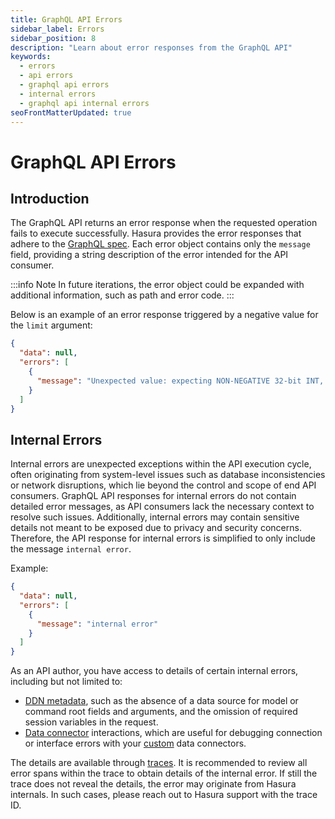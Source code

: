 ```yaml
---
title: GraphQL API Errors
sidebar_label: Errors
sidebar_position: 8
description: "Learn about error responses from the GraphQL API"
keywords:
  - errors
  - api errors
  - graphql api errors
  - internal errors
  - graphql api internal errors
seoFrontMatterUpdated: true
---
```


# GraphQL API Errors

## Introduction

The GraphQL API returns an error response when the requested operation fails to execute successfully. Hasura provides
the error responses that adhere to the [GraphQL spec](https://spec.graphql.org/October2021/#sec-Errors). Each error
object contains only the `message` field, providing a string description of the error intended for the API consumer.

:::info Note In future iterations, the error object could be expanded with additional information, such as path and
error code. :::

Below is an example of an error response triggered by a negative value for the `limit` argument:

```json
{
  "data": null,
  "errors": [
    {
      "message": "Unexpected value: expecting NON-NEGATIVE 32-bit INT, but found: -10"
    }
  ]
}
```

## Internal Errors

Internal errors are unexpected exceptions within the API execution cycle, often originating from system-level issues
such as database inconsistencies or network disruptions, which lie beyond the control and scope of end API consumers.
GraphQL API responses for internal errors do not contain detailed error messages, as API consumers lack the necessary
context to resolve such issues. Additionally, internal errors may contain sensitive details not meant to be exposed due
to privacy and security concerns. Therefore, the API response for internal errors is simplified to only include the
message `internal error`.

Example:

```json
{
  "data": null,
  "errors": [
    {
      "message": "internal error"
    }
  ]
}
```

As an API author, you have access to details of certain internal errors, including but not limited to:

- [DDN metadata](/supergraph-modeling/overview), such as the absence of a data source for model or command root fields
  and arguments, and the omission of required session variables in the request.
- [Data connector](/connectors/overview) interactions, which are useful for debugging connection or interface errors
  with your [custom](/connectors/build-your-own-connector) data connectors.

The details are available through [traces](/observability/traces). It is recommended to review all error spans within
the trace to obtain details of the internal error. If still the trace does not reveal the details, the error may
originate from Hasura internals. In such cases, please reach out to Hasura support with the trace ID.
